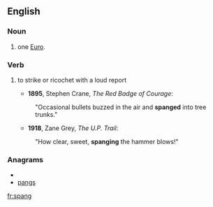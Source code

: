 ==English==
===Noun===
{{en-noun}}
#{{British|slang}} one [[Euro]].

===Verb===
{{en-verb}}

# {{context|of a flying object such as a bullet}} to strike or ricochet with a loud report 
#*'''1895''', Stephen Crane, ''The Red Badge of Courage'':
#:"Occasional bullets buzzed in the air and '''spanged''' into tree trunks."
#*'''1918''', Zane Grey, ''The U.P. Trail'':
#:"How clear, sweet, '''spanging''' the hammer blows!"

===Anagrams===
* {{alphagram|agnps}}
* [[pangs#English|pangs]]

[[fr:spang]]